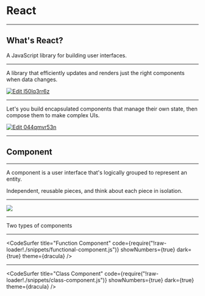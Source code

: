 

<Head>
  <title>React</title>
</Head>

# React

---

## What's React?

A JavaScript library for building user interfaces.

---

A library that efficiently updates and renders just the right components when data changes.

[![Edit l50lq3rr6z](https://codesandbox.io/static/img/play-codesandbox.svg)](https://codesandbox.io/s/l50lq3rr6z)

---
Let's you build encapsulated components that manage their own state, then compose them to make complex UIs.

[![Edit 044qmvr53n](https://codesandbox.io/static/img/play-codesandbox.svg)](https://codesandbox.io/s/044qmvr53n)

---

## Component

---

A component is a user interface that's logically grouped to represent an entity.

Independent, reusable pieces, and think about each piece in isolation.

---

<Image src='images/components.png' size="200" />

---

Two types of components

---

<CodeSurfer
  title="Function Component"
  code={require("!raw-loader!./snippets/functional-component.js")}
  showNumbers={true}
  dark={true}
  theme={dracula}
/>

---

<CodeSurfer
  title="Class Component"
  code={require("!raw-loader!./snippets/class-component.js")}
  showNumbers={true}
  dark={true}
  theme={dracula}
/>